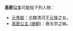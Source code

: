 '''高密公主'''可能指下列人物：
*[[元季聪|元季聪]]：北魏清河王[[元怿|元怿]]之女。
*[[高密公主_(唐朝)|高密公主 (唐朝)]]：唐太宗之姊。

{{Disambig|Cat=公主封号消歧义}}